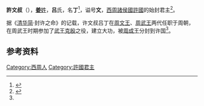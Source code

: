 '''許文叔'''（{{bd|？||？||catIdx=J姜}}），[[姜姓|'''姜'''姓]]，'''吕'''氏，名'''丁'''<ref name=autogenerated1>{{Citation| last=侯| first=建科| author-link=| year=2015年| title=《清華簡五《封許之命》篇集釋》| periodical=| volume=| issue=| pages=| url=http://www.gwz.fudan.edu.cn/Web/Show/2552| doi=| oclc=| accessdate=2019-10-29| archive-date=2020-02-18| archive-url=https://web.archive.org/web/20200218041708/http://www.gwz.fudan.edu.cn/Web/Show/2552| dead-url=no}}</ref>，谥号'''文'''，[[西周|西周]][[諸侯國|諸侯國]][[許國|許國]]的始封君主<ref>{{Cite book|title=周代淮河上游诸侯国研究|last=金荣权著|first=|publisher=郑州：河南大学出版社|year=2012.07|isbn=978-7-5649-0686-3|location=|pages=107}}</ref>。

据《[[清华简|清华简]]·封许之命》的记载，许文叔吕丁在[[周文王|周文王]]、[[周武王|周武王]]两代任职于周朝，在周武王时期参加了[[武王克殷|武王克殷]]之役，建立大功，被[[周成王|周成王]]分封到许国<ref name=autogenerated1 />。

==参考资料==
{{reflist}}

{{start box}}
{{s-before|─}}
{{s-title|[[西周|西周]][[許國|許國]]君主|在位期間？─？}}
{{s-after|[[許德男|許德男]]}}
{{end box}}

[[Category:西周人|Category:西周人]]
[[Category:許國君主|Category:許國君主]]